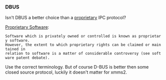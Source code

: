 === DBUS ===

Isn't DBUS a better choice than a [http://git.xmms2.org/xmms2/xmms2-devel/tree/src/lib/xmmsipc proprietary] IPC protocol?

[[Wikipedia:Proprietary Software | Proprietary Software]]:
 Software which is privately owned or controlled is known as proprietary software.
 However, the extent to which proprietary rights can be claimed or maintained in
 relation to software is a matter of considerable controversy (see software patent debate).

Use the correct terminology. But of course D-BUS is better then some closed source protocol, luckily it doesn't matter for xmms2.